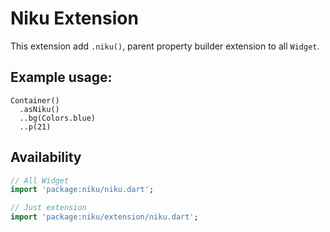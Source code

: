 # Niku Extension
This extension add `.niku()`, parent property builder extension to all `Widget`.

## Example usage:
```
Container()
  .asNiku()
  ..bg(Colors.blue)
  ..p(21)
```

## Availability 
```dart
// All Widget
import 'package:niku/niku.dart';

// Just extension
import 'package:niku/extension/niku.dart';
```
